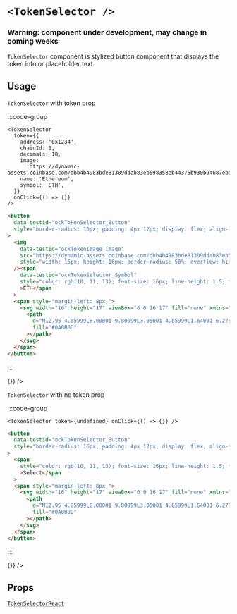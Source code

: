 
# `<TokenSelector />`

### Warning: component under development, may change in coming weeks

`TokenSelector` component is stylized button component that displays the token info or placeholder text.

## Usage

`TokenSelector` with token prop

:::code-group

```tsx [code]
<TokenSelector
  token={{
    address: '0x1234',
    chainId: 1,
    decimals: 18,
    image:
      'https://dynamic-assets.coinbase.com/dbb4b4983bde81309ddab83eb598358eb44375b930b94687ebe38bc22e52c3b2125258ffb8477a5ef22e33d6bd72e32a506c391caa13af64c00e46613c3e5806/asset_icons/4113b082d21cc5fab17fc8f2d19fb996165bcce635e6900f7fc2d57c4ef33ae9.png',
    name: 'Ethereum',
    symbol: 'ETH',
  }}
  onClick={() => {}}
/>
```

```html [return html]
<button
  data-testid="ockTokenSelector_Button"
  style="border-radius: 16px; padding: 4px 12px; display: flex; align-items: center; background: rgb(238, 240, 243); width: fit-content;"
>
  <img
    data-testid="ockTokenImage_Image"
    src="https://dynamic-assets.coinbase.com/dbb4b4983bde81309ddab83eb598358eb44375b930b94687ebe38bc22e52c3b2125258ffb8477a5ef22e33d6bd72e32a506c391caa13af64c00e46613c3e5806/asset_icons/4113b082d21cc5fab17fc8f2d19fb996165bcce635e6900f7fc2d57c4ef33ae9.png"
    style="width: 16px; height: 16px; border-radius: 50%; overflow: hidden; background: blue;"
  /><span
    data-testid="ockTokenSelector_Symbol"
    style="color: rgb(10, 11, 13); font-size: 16px; line-height: 1.5; font-weight: 500; margin-left: 4px;"
    >ETH</span
  >
  <span style="margin-left: 8px;">
    <svg width="16" height="17" viewBox="0 0 16 17" fill="none" xmlns="http://www.w3.org/2000/svg">
      <path
        d="M12.95 4.85999L8.00001 9.80999L3.05001 4.85999L1.64001 6.27999L8.00001 12.64L14.36 6.27999L12.95 4.85999Z"
        fill="#0A0B0D"
      ></path>
    </svg>
  </span>
</button>
```

:::

<App>
  <TokenSelector
    token={{
      address: '0x1234',
      chainId: 1,
      decimals: 18,
      image:
        'https://dynamic-assets.coinbase.com/dbb4b4983bde81309ddab83eb598358eb44375b930b94687ebe38bc22e52c3b2125258ffb8477a5ef22e33d6bd72e32a506c391caa13af64c00e46613c3e5806/asset_icons/4113b082d21cc5fab17fc8f2d19fb996165bcce635e6900f7fc2d57c4ef33ae9.png',
      name: 'Ethereum',
      symbol: 'ETH',
    }}
    onClick={() => {}}
  />
</App>

`TokenSelector` with no token prop

:::code-group

```tsx [code]
<TokenSelector token={undefined} onClick={() => {}} />
```

```html [return html]
<button
  data-testid="ockTokenSelector_Button"
  style="border-radius: 16px; padding: 4px 12px; display: flex; align-items: center; background: rgb(238, 240, 243); width: fit-content;"
>
  <span
    style="color: rgb(10, 11, 13); font-size: 16px; line-height: 1.5; font-weight: 500; margin-left: 4px;"
    >Select</span
  >
  <span style="margin-left: 8px;">
    <svg width="16" height="17" viewBox="0 0 16 17" fill="none" xmlns="http://www.w3.org/2000/svg">
      <path
        d="M12.95 4.85999L8.00001 9.80999L3.05001 4.85999L1.64001 6.27999L8.00001 12.64L14.36 6.27999L12.95 4.85999Z"
        fill="#0A0B0D"
      ></path>
    </svg>
  </span>
</button>
```

:::

<App>
  <TokenSelector token={undefined} onClick={() => {}} />
</App>

## Props

[`TokenSelectorReact`](/token/types#tokenselectorreact)
